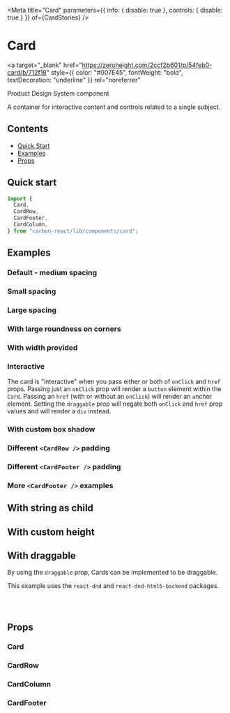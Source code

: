 

<Meta
  title="Card"
  parameters={{ info: { disable: true }, controls: { disable: true } }}
  of={CardStories}
/>

# Card

<a
  target="_blank"
  href="https://zeroheight.com/2ccf2b601/p/54feb0-card/b/712f18"
  style={{ color: "#007E45", fontWeight: "bold", textDecoration: "underline" }}
  rel="noreferrer"
>
  Product Design System component
</a>

A container for interactive content and controls related to a single subject.

## Contents

- [Quick Start](#quick-start)
- [Examples](#examples)
- [Props](#props)

## Quick start

```javascript
import {
  Card,
  CardRow,
  CardFooter,
  CardColumn,
} from "carbon-react/lib/components/card";
```

## Examples

### Default - medium spacing

<Canvas name="default" of={CardStories.DefaultStory} />

### Small spacing

<Canvas name="small spacing" of={CardStories.SmallSpacing} />

### Large spacing

<Canvas name="large spacing" of={CardStories.LargeSpacing} />

### With large roundness on corners

<Canvas name="large roundness" of={CardStories.WithExtraRoundness} />

### With width provided

<Canvas name="with width provided" of={CardStories.WithWidthProvided} />

### Interactive

The card is "interactive" when you pass either or both of `onClick` and `href` props. 
Passing just an `onClick` prop will render a `button` element within the `Card`. 
Passing an `href` (with or without an `onClick`) will render an `a`nchor element.
Setting the `draggable` prop will negate both `onClick` and `href` prop values and will render a `div` instead.

<Canvas name="interactive" of={CardStories.Interactive} />

### With custom box shadow

<Canvas name="custom box shadow" of={CardStories.WithCustomBoxShadow} />

### Different `<CardRow />` padding

<Canvas
  name="different CardRow padding"
  of={CardStories.DifferentCardRowPadding}
/>

### Different `<CardFooter />` padding

<Canvas
  name="different CardFooter padding"
  of={CardStories.DifferentCardFooterPadding}
/>

### More `<CardFooter />` examples

<Canvas
  name="more examples of CardFooter"
  of={CardStories.MoreExamplesOfCardFooter}
/>

## With string as child

<Canvas name="with string as child" of={CardStories.WithStringAsChild} />

## With custom height

<Canvas name="with custom height" of={CardStories.WithCustomHeight} />

## With draggable

By using the `draggable` prop, Cards can be implemented to be draggable.

This example uses the `react-dnd` and `react-dnd-html5-backend` packages.

```javascript
import { DndProvider, useDrag, useDrop } from "react-dnd";
import { HTML5Backend } from "react-dnd-html5-backend";
```

<Canvas name="with draggable" of={CardStories.WithDraggable} />

## Props

### Card
<ArgTypes of={CardStories} />


### CardRow

<ArgTypes of={CardRowStories} />

### CardColumn

<ArgTypes of={CardColumnStories} />

### CardFooter

<ArgTypes of={CardFooterStories} />
